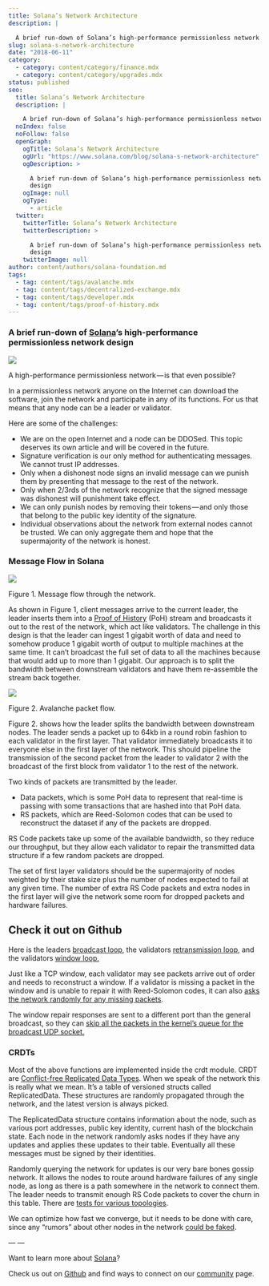 ```yaml
---
title: Solana’s Network Architecture
description: |

  A brief run-down of Solana’s high-performance permissionless network design
slug: solana-s-network-architecture
date: "2018-06-11"
category:
  - category: content/category/finance.mdx
  - category: content/category/upgrades.mdx
status: published
seo:
  title: Solana’s Network Architecture
  description: |

    A brief run-down of Solana’s high-performance permissionless network design
  noIndex: false
  noFollow: false
  openGraph:
    ogTitle: Solana’s Network Architecture
    ogUrl: "https://www.solana.com/blog/solana-s-network-architecture"
    ogDescription: >

      A brief run-down of Solana’s high-performance permissionless network
      design
    ogImage: null
    ogType:
      - article
  twitter:
    twitterTitle: Solana’s Network Architecture
    twitterDescription: >

      A brief run-down of Solana’s high-performance permissionless network
      design
    twitterImage: null
author: content/authors/solana-foundation.md
tags:
  - tag: content/tags/avalanche.mdx
  - tag: content/tags/decentralized-exchange.mdx
  - tag: content/tags/developer.mdx
  - tag: content/tags/proof-of-history.mdx
---
```


### **A brief run-down of** [**Solana**](https://solana.com/?utm_source=medium&utm_campaign=network_architecture)**’s high-performance permissionless network design**

![](/uploads/builder/solana-s-network-architecture/image-1.jpg)

A high-performance permissionless network — is that even possible?

In a permissionless network anyone on the Internet can download the software, join the network and participate in any of its functions. For us that means that any node can be a leader or validator.

Here are some of the challenges:

- We are on the open Internet and a node can be DDOSed. This topic deserves its own article and will be covered in the future.
- Signature verification is our only method for authenticating messages. We cannot trust IP addresses.
- Only when a dishonest node signs an invalid message can we punish them by presenting that message to the rest of the network.
- Only when 2/3rds of the network recognize that the signed message was dishonest will punishment take effect.
- We can only punish nodes by removing their tokens — and only those that belong to the public key identity of the signature.
- Individual observations about the network from external nodes cannot be trusted. We can only aggregate them and hope that the supermajority of the network is honest.

### **Message Flow in Solana**

![](/uploads/builder/solana-s-network-architecture/image-2.png)

Figure 1. Message flow through the network.

As shown in Figure 1, client messages arrive to the current leader, the leader inserts them into a [Proof of History](https://medium.com/@anatolyyakovenko/proof-of-history-a-decentralized-clock-for-blockchain-9d245bd5abb3?ref=solana.ghost.io) (PoH) stream and broadcasts it out to the rest of the network, which act like validators. The challenge in this design is that the leader can ingest 1 gigabit worth of data and need to somehow produce 1 gigabit worth of output to multiple machines at the same time. It can’t broadcast the full set of data to all the machines because that would add up to more than 1 gigabit. Our approach is to split the bandwidth between downstream validators and have them re-assemble the stream back together.

![](/uploads/builder/solana-s-network-architecture/image-3.png)

Figure 2. Avalanche packet flow.

Figure 2. shows how the leader splits the bandwidth between downstream nodes. The leader sends a packet up to 64kb in a round robin fashion to each validator in the first layer. That validator immediately broadcasts it to everyone else in the first layer of the network. This should pipeline the transmission of the second packet from the leader to validator 2 with the broadcast of the first block from validator 1 to the rest of the network.

Two kinds of packets are transmitted by the leader.

- Data packets, which is some PoH data to represent that real-time is passing with some transactions that are hashed into that PoH data.
- RS packets, which are Reed-Solomon codes that can be used to reconstruct the dataset if any of the packets are dropped.

RS Code packets take up some of the available bandwidth, so they reduce our throughput, but they allow each validator to repair the transmitted data structure if a few random packets are dropped.

The set of first layer validators should be the supermajority of nodes weighted by their stake size plus the number of nodes expected to fail at any given time. The number of extra RS Code packets and extra nodes in the first layer will give the network some room for dropped packets and hardware failures.

## **Check it out on Github**

Here is the leaders [broadcast loop](https://github.com/solana-labs/solana/blob/v0.6.0/src/crdt.rs?ref=solana.ghost.io#L228), the validators [retransmission loop](https://github.com/solana-labs/solana/blob/v0.6.0/src/crdt.rs?ref=solana.ghost.io#L310), and the validators [window loop.](https://github.com/solana-labs/solana/blob/v0.6.0/src/streamer.rs?ref=solana.ghost.io#L200)

Just like a TCP window, each validator may see packets arrive out of order and needs to reconstruct a window. If a validator is missing a packet in the window and is unable to repair it with Reed-Solomon codes, it can also [asks the network randomly for any missing packets](https://github.com/solana-labs/solana/blob/v0.6.0/src/streamer.rs?ref=solana.ghost.io#L170).

The window repair responses are sent to a different port than the general broadcast, so they can [skip all the packets in the kernel’s queue for the broadcast UDP socket.](https://github.com/solana-labs/solana/blob/master/src/tvu.rs?ref=solana.ghost.io#L100)

### **CRDTs**

Most of the above functions are implemented inside the crdt module. CRDT are [Conflict-free Replicated Data Types](https://en.wikipedia.org/wiki/Conflict-free_replicated_data_type?ref=solana.ghost.io). When we speak of the network this is really what we mean. It’s a table of versioned structs called ReplicatedData. These structures are randomly propagated through the network, and the latest version is always picked.

The ReplicatedData structure contains information about the node, such as various port addresses, public key identity, current hash of the blockchain state. Each node in the network randomly asks nodes if they have any updates and applies these updates to their table. Eventually all these messages must be signed by their identities.

Randomly querying the network for updates is our very bare bones gossip network. It allows the nodes to route around hardware failures of any single node, as long as there is a path somewhere in the network to connect them. The leader needs to transmit enough RS Code packets to cover the churn in this table. There are [tests for various topologies](https://github.com/solana-labs/solana/blob/v0.6.0/tests/data_replicator.rs?ref=solana.ghost.io#L74).

We can optimize how fast we converge, but it needs to be done with care, since any “rumors” about other nodes in the network [could be faked](https://github.com/solana-labs/solana/issues/302?ref=solana.ghost.io).

— —

Want to learn more about [Solana](https://solana.com/?utm_source=medium&utm_campaign=network_architecture)?

Check us out on [Github](https://github.com/solana-labs?ref=solana.ghost.io) and find ways to connect on our [community](https://solana.com/community/?utm_source=medium&utm_campaign=network_architecture) page.
